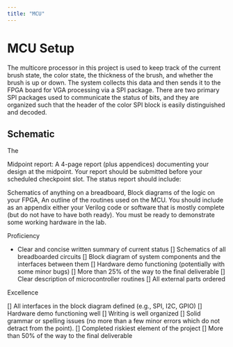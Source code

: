 ```yaml
---
title: "MCU"
---
```


# MCU Setup

The multicore processor in this project is used to keep track of the current brush state, the color state, the thickness of the brush, and whether the brush is up or down. The system collects this data and then sends it to the FPGA board for VGA processing via a SPI package. There are two primary SPI packages used to communicate the status of bits, and they are organized such that the header of the color SPI block is easily distinguished and decoded.

## Schematic

The

Midpoint report:
A 4-page report (plus appendices) documenting your design at the midpoint. Your report should be submitted before your scheduled checkpoint slot. The status report should include:

Schematics of anything on a breadboard,
Block diagrams of the logic on your FPGA,
An outline of the routines used on the MCU.
You should include as an appendix either your Verilog code or software that is mostly complete (but do not have to have both ready). You must be ready to demonstrate some working hardware in the lab.

Proficiency

- Clear and concise written summary of current status
[] Schematics of all breadboarded circuits
[] Block diagram of system components and the interfaces between them
[] Hardware demo functioning (potentially with some minor bugs)
[] More than 25% of the way to the final deliverable
[] Clear description of microcontroller routines
[] All external parts ordered

Excellence

[] All interfaces in the block diagram defined (e.g., SPI, I2C, GPIO)
[] Hardware demo functioning well
[] Writing is well organized
[] Solid grammar or spelling issues (no more than a few minor errors which do not detract from the point).
[] Completed riskiest element of the project
[] More than 50% of the way to the final deliverable
